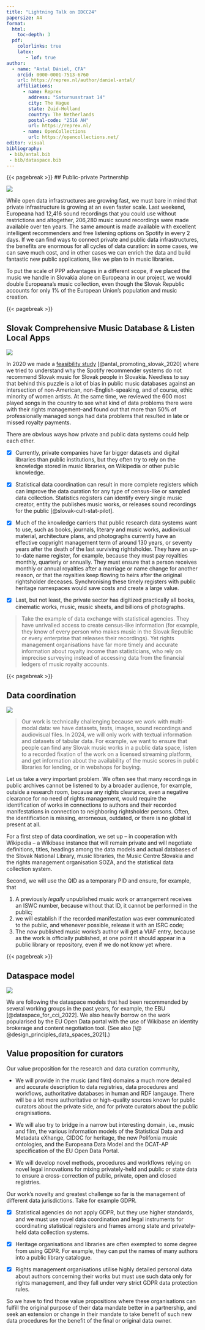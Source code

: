 ```yaml
---
title: "Lightning Talk on IDCC24"
papersize: A4
format:
  html: 
    toc-depth: 3
  pdf:
    colorlinks: true
    latex: 
       - lof: true
author:
  - name: "Antal Dániel, CFA"
    orcid: 0000-0001-7513-6760
    url: https://reprex.nl/author/daniel-antal/
    affiliations:
      - name: Reprex
        address: "Saturnusstraat 14"
        city: The Hague
        state: Zuid-Holland
        country: The Netherlands
        postal-code: "2516 AH"
        url: https://reprex.nl/
      - name: OpenCollections
        url: https://opencollections.net/
editor: visual
bibliography: 
 - bib/antal.bib
 - bib/dataspace.bib
---
```


{{< pagebreak >}}
## Public-private Partnership

![](images/IDCC24_2.PNG) 

While open data infrastructures are growing fast, we must bare in mind that private infrastructure is growing at an even faster scale. Last weekend, Europeana had 12,416 sound recordings that you could use without restrictions and altogether, 206,280 music sound recordings were made available over ten years. The same amount is made available with excellent intelligent recommenders and free listening options on Spotify in every 2 days. If we can find ways to connect private and public data infrastructures, the benefits are enormous for all cycles of data curation: in some cases, we can save much cost, and in other cases we can enrich the data and build fantastic new public applications, like we plan to in music libraries.

To put the scale of PPP advantages in a different scope, if we placed the music we handle in Slovakia alone on Europeana in our project, we would double Europeana's music collection, even though the Slovak Republic accounts for only 1% of the European Union's population and music creation.

{{< pagebreak >}}

## Slovak Comprehensive Music Database & Listen Local Apps

![](images/Slide3.PNG){fig-align="center"}

In 2020 we made a [feasibility study](https://music.dataobservatory.eu/publication/listen_local_2020/) [@antal_promoting_slovak_2020] where we tried to understand why the Spotify recommender systems do not recommend Slovak music for Slovak people in Slovakia. Needless to say that behind this puzzle is a lot of bias in public music databases against an intersection of non-American, non-English-speaking, and of course, ethic minority of women artists. At the same time, we reviewed the 600 most played songs in the country to see what kind of data problems there were with their rights management--and found out that more than 50% of professionally managed songs had data problems that resulted in late or missed royalty payments.

There are obvious ways how private and public data systems could help each other. 

- [x] Currently, private companies have far bigger datasets and digital libraries than public institutions, but they often try to rely on the knowledge stored in music libraries, on Wikipedia or other public knowledge.
- [x]  Statistical data coordination can result in more complete registers which can improve the data curation for any type of census-like or sampled data collection. Statistics registers can identify every single music creator, entity the publishes music works, or releases sound recordings for the public [@slovak-cult-stat-pilot].
- [x]  Much of the knowledge carriers that public research data systems want to use, such as books, journals, literary and music works, audiovisual material, architecture plans, and photographs currently have an effective copyright management term of around 130 years, or seventy years after the death of the last surviving rightsholder. They have an up-to-date name register, for example, because they must pay royalties monthly, quarterly or annually. They must ensure that a person receives monthly or annual royalties after a marriage or name change for another reason, or that the royalties keep flowing to heirs after the original rightsholder deceases. Synchronising these timely registers with public heritage namespaces would save costs and create a large value.

-   [x] Last, but not least, the private sector has digitized practically all books, cinematic works, music, music sheets, and billions of photographs.

> Take the example of data exchange with statistical agencies. They have unrivalled access to create census-like information (for example, they know of every person who makes music in the Slovak Republic or every enterprise that releases their recordings). Yet rights management organisations have far more timely and accurate information about royalty income than statisticians, who rely on imprecise surveying instead of accessing data from the financial ledgers of music royalty accounts.

{{< pagebreak >}}

## Data coordination

![](images/Slide4-01.PNG)

> Our work is technically challenging because we work with multi-modal data: we have datasets, texts, images, sound recordings and audiovisual files. In 2024, we will only work with textual information and datasets of tabular data. For example, we want to ensure that people can find any Slovak music works in a public data space, listen to a recorded fixation of the work on a licensed streaming platform, and get information about the availability of the music scores in public libraries for lending, or in webshops for buying.

Let us take a very important problem. We often see that many recordings in public archives cannot be listened to by a broader audience, for example, outside a research room, because any rights clearance, even a negative clearance for no need of rights management, would require the identification of works in connections to authors and their recorded manifestations in connection to neighboring rightsholder persons. Often, the identification is missing, errorneous, outdated, or there is no global id present at all.

For a first step of data coordination, we set up -- in cooperation with Wikipedia -- a Wikibase instance that will remain private and will negotiate definitions, titles, headings among the data models and actual databases of the Slovak National Library, music libraries, the Music Centre Slovakia and the rights management organisation SOZA, and the statistical data collection system.

Second, we will use the QID as a temporary PID and ensure, for example, that

1.  A previously *legally* unpublished music work or arrangement receives an ISWC number, because without that ID, it cannot be performed in the public;
2.  we will establish if the recorded manifestation was ever communicated to the public, and whenever possible, release it with an ISRC code;
3.  The *now* published music works's author will get a VIAF entry, because as the work is officially published, at one point it should appear in a public library or repository, even if we do not know yet where.

{{< pagebreak >}}

## Dataspace model

![](images/Slide5.PNG){fig-align="center"}

We are following the dataspace models that had been recommended by several working groups in the past years, for example, the EBU [@dataspace_for_cci_2022]. We also heavily borrow on the work popularised by the EU Open Data portal with the use of Wikibase an identity brokerage and content negotiation tool. (See also [\@ @design_principles_data_spaces_2021].)

## Value proposition for curators

Our value proposition for the research and data curation community,

-   We will provide in the music (and film) domains a much more detailed and accurate description to data registries, data procedures and workflows, authoritative databases in human and RDF langauge. There will be a lot more authoritative or high-quality sources known for public curators about the private side, and for private curators about the public oragnisations.

-   We will also try to bridge in a narrow but interesting domain, i.e., music and film, the various information models of the Statistical Data and Metadata eXhange, CIDOC for heritage, the new Polifonia music ontologies, and the Europeana Data Model and the DCAT-AP specification of the EU Open Data Portal.

-   We will develop novel methods, procedures and workflows relying on novel legal innovations for mixing privately-held and public or state data to ensure a cross-correction of public, private, open and closed registries.

Our work's novelty and greatest challenge so far is the management of different data jurisdictions. Take for example GDPR.

-   [x] Statistical agencies do not apply GDPR, but they use higher standards, and we must use novel data coordination and legal instruments for coordinating statistical registers and frames among state and privately-held data collection systems.

-   [x] Heritage organisations and libraries are often exempted to some degree from using GDPR. For example, they can put the names of many authors into a public library catalogue.

-   [x] Rights management organisations utilise highly detailed personal data about authors concerning their works but must use such data only for rights management, and they fall under very strict GDPR data protection rules.

So we have to find those value propositions where these organisations can fulfill the original purpose of their data mandate better in a partnership, and seek an extension or change in their mandate to take benefit of such new data procedures for the benefit of the final or original data owner.

